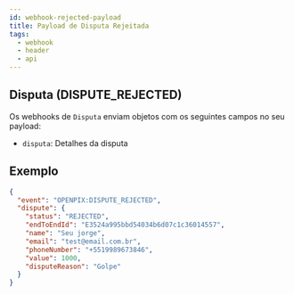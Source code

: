```yaml
---
id: webhook-rejected-payload
title: Payload de Disputa Rejeitada
tags:
  - webhook
  - header
  - api
---
```


## Disputa (DISPUTE_REJECTED)

Os webhooks de `Disputa` enviam objetos com os seguintes campos no seu payload:

- `disputa`: Detalhes da disputa

## Exemplo

```json
{
  "event": "OPENPIX:DISPUTE_REJECTED",
  "dispute": {
    "status": "REJECTED",
    "endToEndId": "E3524a995bbd54034b6d07c1c36014557",
    "name": "Seu jorge",
    "email": "test@email.com.br",
    "phoneNumber": "+5519989673846",
    "value": 1000,
    "disputeReason": "Golpe"
  }
}
```
